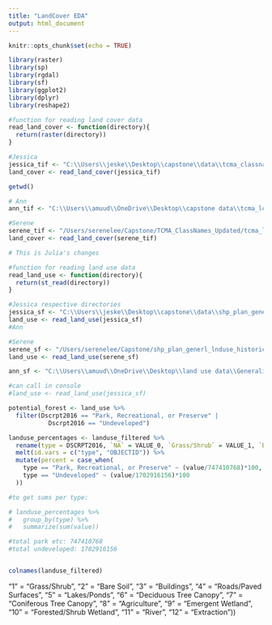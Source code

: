```yaml
---
title: "LandCover EDA"
output: html_document
---
```


```r
knitr::opts_chunk$set(echo = TRUE)

library(raster)
library(sp)
library(rgdal)
library(sf)
library(ggplot2)
library(dplyr)
library(reshape2)
```


```r
#function for reading land cover data
read_land_cover <- function(directory){
  return(raster(directory))
}

#Jessica
jessica_tif <- "C:\\Users\\jeske\\Desktop\\capstone\\data\\tcma_classnames_updated\\TCMA_ClassNames_Updated\\tcma_lc_finalv1.tif.tif"
land_cover <- read_land_cover(jessica_tif)

getwd()

# Ann
ann_tif <- "C:\\Users\\amuud\\OneDrive\\Desktop\\capstone data\\tcma_lc_finalv1.tif"

#Serene
serene_tif <- "/Users/serenelee/Capstone/TCMA_ClassNames_Updated/tcma_lc_finalv1.tif"
land_cover <- read_land_cover(serene_tif)

# This is Julia's changes

```


```r
#function for reading land use data
read_land_use <- function(directory){
  return(st_read(directory))
}

#Jessica respective directories
jessica_sf <- "C:\\Users\\jeske\\Desktop\\capstone\\data\\shp_plan_generl_lnduse_historical\\GeneralizedLandUseHistorical.shp"
land_use <- read_land_use(jessica_sf)
#Ann

#Serene
serene_sf <- "/Users/serenelee/Capstone/shp_plan_generl_lnduse_historical/GeneralizedLandUseHistorical.shp"
land_use <- read_land_use(serene_sf)

ann_sf <- "C:\\Users\\amuud\\OneDrive\\Desktop\\land use data\\GeneralizedLandUseHistorical.shp"

#can call in console
#land_use <- read_land_use(jessica_sf)
```

```r
potential_forest <- land_use %>% 
  filter(Dscrpt2016 == "Park, Recreational, or Preserve" |
           Dscrpt2016 == "Undeveloped")

```

```r
landuse_percentages <- landuse_filtered %>% 
  rename(type = DSCRPT2016, `NA` = VALUE_0, `Grass/Shrub` = VALUE_1, `Bare Soil` = VALUE_2, Buildings= VALUE_3, `Roads/Paved Surfaces` = VALUE_4, `Lakes/Ponds` = VALUE_5, `Deciduous Tree Canopy` = VALUE_6, `Coniferous Tree Canopy` = VALUE_7, Agriculture = VALUE_8, `Emergent Wetland` = VALUE_9, `Forested/Shrub Wetland` = VALUE_10, River = VALUE_11, Extraction = VALUE_12) %>% 
  melt(id.vars = c("type", "OBJECTID")) %>% 
  mutate(percent = case_when(
    type == "Park, Recreational, or Preserve" ~ (value/747410768)*100,
    type == "Undeveloped" ~ (value/1702916156)*100
  ))

#to get sums per type:

# landuse_percentages %>% 
#   group_by(type) %>% 
#   summarize(sum(value))

#total park etc: 747410768
#total undeveloped: 1702916156


colnames(landuse_filtered)
```
"1" = "Grass/Shrub",
                       "2" = "Bare Soil",
                       "3" = "Buildings",
                       "4" = "Roads/Paved Surfaces",
                       "5" = "Lakes/Ponds",
                       "6" = "Deciduous Tree Canopy",
                       "7" = "Coniferous Tree Canopy",
                       "8" = "Agriculture",
                       "9" = "Emergent Wetland",
                       "10" = "Forested/Shrub Wetland",
                       "11" = "River",
                       "12" = "Extraction"))
